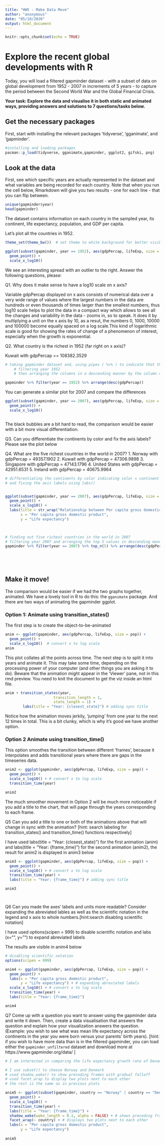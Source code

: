 ---
title: "HW5 - Make Data Move"
author: "anonymous"
date: "05/10/2020"
output: html_document
---

```{r setup, include=FALSE}
knitr::opts_chunk$set(echo = TRUE)
```

#  Explore the recent global developments with R
Today, you will load a filtered gapminder dataset -  with a subset of data on global development from 1952 - 2007 in increments of 5 years - to capture the period between the Second World War and the Global Financial Crisis. 

**Your task: Explore the data and visualise it in both static and animated ways, providing answers and solutions to 7 questions/tasks below.**

## Get the necessary packages
First, start with installing the relevant packages 'tidyverse', 'gganimate', and 'gapminder'.

```{r libraries, echo = FALSE}

#installing and loading packages
pacman::p_load(tidyverse, gganimate,gapminder, ggplot2, gifski, png)

```

## Look at the data
First, see which specific years are actually represented in the dataset and what variables are being recorded for each country. Note that when you run the cell below, Rmarkdown will give you two results - one for each line - that you can flip between.
```{r}
unique(gapminder$year)
head(gapminder)
```
The dataset contains information on each country in the sampled year, its continent, life expectancy, population, and GDP per capita.

Let's plot all the countries in 1952.
```{r 1957}
theme_set(theme_bw())  # set theme to white background for better visibility

ggplot(subset(gapminder, year == 1952), aes(gdpPercap, lifeExp, size = pop)) +
  geom_point() +
  scale_x_log10() 


```
We see an interesting spread with an outlier to the right. Answer the following questions, please:

Q1. Why does it make sense to have a log10 scale on x axis?

Variable gdpPercap displayed on x axis consists of numerical data over a very wide range of values where the largest numbers in the data are hundreds or even thousands of times larger than the smallest numbers, thus log10 scale helps to plot the data in a compact way which allows to see all the changes and variability in the data - zooms in, so to speak. It does it by multiplying a unit on the x axis by 10, as a resut, the numbers 0, 1000, 10000 and 100000 become equally spaced on a log scale.This kind of logarithmic scale is good for showing the rates of change of a phenomenon of interest, especially when the growth is exponential.


Q2. What country is the richest in 1952 (far right on x axis)? 

Kuwait with gdpPercap == 108382.3529


```{r}

# taking gapminder dataset and, using pipes ( %>% ) to indicate that the previous output of the function should be taken as an input by the following function,executing the following:
    # filtering year 1952
    # then arranging the columns in a descending manner by the column called "gdpPercap" to find out the max value

gapminder %>% filter(year == 1952) %>% arrange(desc(gdpPercap))


```




You can generate a similar plot for 2007 and compare the differences
```{r 2007}
ggplot(subset(gapminder, year == 2007), aes(gdpPercap, lifeExp, size = pop)) +
  geom_point() +
  scale_x_log10() 



```
The black bubbles are a bit hard to read, the comparison would be easier with a bit more visual differentiation.

Q3. Can you differentiate the continents by color and fix the axis labels?
Please see the plot below

Q4. What are the five richest countries in the world in 2007?
1. Norway with gdpPercap = 49357.1902
2. Kuwait with gdpPercap = 47306.9898
3. Singapore with gdpPercap = 47143.1796
4. United States with gdpPercap = 42951.6531
5. Ireland with gdpPercap = 40675.9964

```{r}

# differentiating the continents by color indicating color = continent in aes() part
# and fixing the axis labels using labs()


ggplot(subset(gapminder, year == 2007), aes(gdpPercap, lifeExp, size = pop, color = continent)) +
  geom_point() +
  scale_x_log10() +
  labs(title = str_wrap("Relationship between Per capita gross domestic product and Life expectancy by continent in 2007", 60),
       x = "Per capita gross domestic product",
       y = "Life expectancy")
  


# finding out five richest countries in the world in 2007
# filtering year 2007 and arranging the top 5 values in descending manner by gdpPercap
gapminder %>% filter(year == 2007) %>% top_n(5) %>% arrange(desc(gdpPercap))


 
                                               
```



##  Make it move!

The comparison would be easier if we had the two graphs together, animated. We have a lovely tool in R to do this: the `gganimate` package. And there are two ways of animating the gapminder ggplot.

### Option 1: Animate using transition_states() 

The first step is to create the object-to-be-animated
```{r anim1 start}
anim <- ggplot(gapminder, aes(gdpPercap, lifeExp, size = pop)) +
  geom_point() +
  scale_x_log10()  # convert x to log scale
anim
```

This plot collates all the points across time. The next step is to split it into years and animate it. This may take some time, depending on the processing power of your computer (and other things you are asking it to do). Beware that the animation might appear in the 'Viewer' pane, not in this rmd preview. You need to knit the document to get the viz inside an html file.

```{r anim1}
anim + transition_states(year, 
                      transition_length = 1,
                      state_length = 1) +
        labs(title = "Year: {closest_state}") # adding sync title

```
Notice how the animation moves jerkily, 'jumping' from one year to the next 12 times in total. This is a bit clunky, which is why it's good we have another option. 


### Option 2 Animate using transition_time()
This option smoothes the transition between different 'frames', because it interpolates and adds transitional years where there are gaps in the timeseries data.

```{r anim2}
anim2 <- ggplot(gapminder, aes(gdpPercap, lifeExp, size = pop)) +
  geom_point() +
  scale_x_log10() + # convert x to log scale
  transition_time(year)

anim2
```

The much smoother movement in Option 2 will be much more noticeable if you add a title to the chart, that will page through the years corresponding to each frame.


Q5 Can you add a title to one or both of the animations above that will change 
 in sync with the animation? [hint: search labeling for transition_states() and transition_time() functions respectively]
 
I have used labs(title = "Year: {closest_state}") for the first animation (anim) and
labs(title = "Year: {frame_time}") for the second animation (anim2), the result for anim2 is displayed in anim3 below

```{r}

anim3 <- ggplot(gapminder, aes(gdpPercap, lifeExp, size = pop)) +
  geom_point() +
  scale_x_log10() + # convert x to log scale
  transition_time(year) +
  labs(title = "Year: {frame_time}") # adding sync title

anim3




```


Q6 Can you made the axes' labels and units more readable? Consider expanding the abreviated lables as well as the scientific notation in the legend and x axis to whole numbers.[hint:search disabling scientific notation]

I have used options(scipen = 999) to disable scientific notation
and labs (x="",
          y="") to  expand abreviated labels

The results are visible in anim4 below

```{r}
# disabling scientific notation
options(scipen = 999)

anim4 <- ggplot(gapminder, aes(gdpPercap, lifeExp, size = pop)) +
  geom_point() +
  labs(x = "Per capita gross domestic product",
       y = "Life expectancy") + # expanding abreviated labels
  scale_x_log10() + # convert x to log scale
  transition_time(year) +
  labs(title = "Year: {frame_time}")

anim4

```




Q7 Come up with a question you want to answer using the gapminder data and write it down. Then, create a data visualisation that answers the question and explain how your visualization answers the question. (Example: you wish to see what was mean life expectancy across the continents in the year you were born versus your parents' birth years). [hint: if you wish to have more data than is in the filtered gapminder, you can load either the `gapminder_unfiltered` dataset and download more at https://www.gapminder.org/data/ ]


```{r}

# I am interested in comparing the life expectancy growth rate of Denamark to Norway´s, which ranks 2nd in the duration of life expectancy in 2007. It would help in seing how the growth differed in two Scandinavian countries and how far Denmark is from Norway.

# I use subset() to choose Norway and Denmark
# used shadow_wake() to show preceding frames with gradual falloff
# used facet_wrap to display two plots next to each other
# the rest is the same as in previous plots

anim5 <- ggplot(subset(gapminder, country == "Norway" | country == "Denmark"), aes(gdpPercap, lifeExp, size = pop, color = country)) +
  geom_point() +
  scale_x_log10() +
  transition_time(year) +
  labs(title = "Year: {frame_time}") +
  shadow_wake(wake_length = 0.1, alpha = FALSE) + # shows preceding frames with gradual falloff
  facet_wrap(~ country) + # displays two plots next to each other
  labs(x = "Per capita gross domestic product",
       y = "Life expectancy")
 
anim5




```


